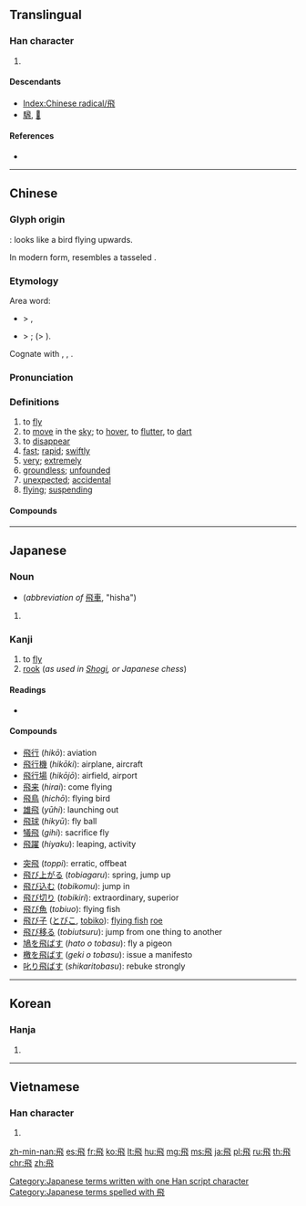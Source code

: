 {{character info/new}}
{{also|飞}}
==Translingual==
{{stroke order|type=animate}}
{{stroke order|type=janimate}}

===Han character===
{{Han char|rn=183|rad=飛|as=00|sn=9|four=12413|canj=NOHTO|ids=⿻𠃧⿰亻丨}}
#{{mul-kangxi radical-def}}
====Descendants====
* [[Index:Chinese radical/飛]]
* [[騛]], [[𩙺]]

====References====
* {{Han ref|kx=1415.140|dkj=44000|dj=1938.010|hdz=74513.010|uh=98DB|ud=39131|bh=ADB8|bd=44472}}

----

==Chinese==
{{zh-forms|s=飞}}

===Glyph origin===
{{Han etyl}}
{{liushu|p}}: looks like a bird flying upwards.

In modern form, resembles a tasseled {{zh-l|升}}.

===Etymology===
Area word:
* {{inh|zh|sit-pro|*bjar ~ *p(i/u)r||to fly}} > {{cog|bo|འཕུར}},
* {{cog|mkh-pro|*par||to fly}} > {{cog|omx|ပဝ်||tr=pɔ}}; {{cog|mkh-vie-pro|*pər||to fly}} (> {{cog|vi|bay}}).

Cognate with {{och-l|翂|appearance of birds flying slowly}}, {{och-l|𦐈|fly, soar}}, {{och-l|奮|spread wings and fly}}.

===Pronunciation===
{{zh-pron
|m=fēi
|m-s=fei1
|c=fei1
|h=pfs=pî/fî
|h_note=pî - vernacular; fî - literary
|md=buŏi/hĭ
|md_note=buŏi - colloquial; hĭ - literary
|mn=xm,tp,mg,hc:pe/qz,lk,sx,km,hc:per/zz,kh,tn,yl,tc:poe/hui/tp,kh,hc,tc,mg:hoe
|mn_note=pe/per/poe - vernacular; hui - literary; hoe - only used in {{zh-l|飛行機|tr=-}}
|mn-t=buê1/hui1
|mn-t_note=buê1 - colloquial; hui1 - literary
|w=1fi
|mc=y
|oc=y
|cat=v,a,adv
}}

===Definitions===
{{zh-hanzi}}

# to [[fly]]
# to [[move]] in the [[sky]]; to [[hover]], to [[flutter]], to [[dart]]
# to [[disappear]]
# [[fast]]; [[rapid]]; [[swiftly]]
# [[very]]; [[extremely]]
# [[groundless]]; [[unfounded]]
# [[unexpected]]; [[accidental]]
# [[flying]]; [[suspending]]

====Compounds====
{{zh-der|飛來橫禍|飛來飛去|飛出|飛出個未來|飛刀|飛利浦|飛利浦公司|飛升|飛吻|飛地|飛天|飛奔|飛將軍|飛彈|飛征|飛快|飛揚|飛揚跋扈|飛昇|飛機|飛機場|飛機失事|飛機票|飛機艙門|飛機餐|飛沫|飛沫傳染|飛沫四濺|飛漲|飛濺|飛盤|飛短流長|飛碟|飛禽走獸|飛秒|飛紅|飛翔|飛腿|飛舞|飛舟|飛船|飛艇|飛虎隊|飛蛾投火|飛蛾撲火|飛蝗|飛蟲|飛行|飛行員|飛行甲板|飛行記錄|飛行記錄儀|飛行記錄器|飛觥走斝|飛賊|飛越|飛躍|飛躍道|飛身|飛身翻騰|飛輪|飛輪海|飛轉|飛逝|飛速|飛過|飛針走線|飛鏢|飛雪|飛馬座|飛馳|飛魚|飛魚|飛魚座|飛魚族|飛鳥|飛鳥時代|飛鳥時代|飛鴻踏雪|飛鴻雪爪|飛鴿|飛鷹|飛鷹走馬|飛黃騰達|飛龍|健步如飛|勞燕分飛|喜群飛|奮飛|展翅高飛|岳飛|張飛|張飛打岳飛|戰火紛飛|插翅難飛|放飛|橫飛|滿天飛|烽煙四起，戰火紛飛|直飛|笨鳥先飛|紛飛|群飛|血肉橫飛|起飛|越飛|遠走高飛|遷飛|阿飛|霞飛|騰飛|驚飛|高飛|高飛|鵬飛|龍飛}}

{{zh-cat|Beginning}}

----

==Japanese==
{{attention|ja|should have a noun entry with def "[[flight]]" according to that english article's translation table}}

===Noun===
{{ja-noun|ひ}}
* (''abbreviation of'' [[飛車]], "hisha")

# {{defn|lang=ja|sort=飛00}}

===Kanji===
{{ja-kanji|grade=4|rs=飛00}}

# to [[fly]]
# [[rook]] (''as used in [[w:Shogi|Shogi]], or Japanese chess'')

====Readings====
* {{ja-readings|goon=[[ひ]] (hi)|kanon=[[ひ]] (hi)|kun=[[とぶ]] ([[飛ぶ]], tobu), [[とばす]] ([[飛ばす]], tobasu)|nanori=[[あす]] (asu), [[とび]] (tobi), [[たか]] (taka)}}

====Compounds====
{{top2}}
* [[飛行]] (''hikō''): aviation
* [[飛行機]] (''hikōki''): airplane, aircraft
* [[飛行場]] (''hikōjō''): airfield, airport
* [[飛来]] (''hirai''): come flying
* [[飛鳥]] (''hichō''): flying bird
* [[雄飛]] (''yūhi''): launching out
* [[飛球]] (''hikyū''): fly ball
* [[犠飛]] (''gihi''): sacrifice fly
* [[飛躍]] (''hiyaku''): leaping, activity
{{mid2}}
* [[突飛]] (''toppi''): erratic, offbeat
* [[飛び上がる]] (''tobiagaru''): spring, jump up
* [[飛び込む]] (''tobikomu''): jump in
* [[飛び切り]] (''tobikiri''): extraordinary, superior
* [[飛び魚]] (''tobiuo''): flying fish
* [[飛び子]] ([[とびこ]], [[tobiko]]): [[flying fish]] [[roe]]
* [[飛び移る]] (''tobiutsuru''): jump from one thing to another
* [[鳩を飛ばす]] (''hato o tobasu''): fly a pigeon
* [[檄を飛ばす]] (''geki o tobasu''): issue a manifesto
* [[叱り飛ばす]] (''shikaritobasu''): rebuke strongly
{{bottom}}

[[Category:Japanese terms written with one Han script character]]
[[Category:Japanese terms spelled with 飛]]

----

==Korean==

===Hanja===
{{ko-hanja|hangeul=비|eumhun=|mr=pi|y=pi}}

# {{defn|lang=ko|sort=飛00}}

----

==Vietnamese==

===Han character===
{{vi-hantu|[[phi]]|rs=飛00}}

# {{defn|lang=vi|sort=飛00}}

[[Category:CJKV radicals| ]]

[[zh-min-nan:飛]]
[[es:飛]]
[[fr:飛]]
[[ko:飛]]
[[lt:飛]]
[[hu:飛]]
[[mg:飛]]
[[ms:飛]]
[[ja:飛]]
[[pl:飛]]
[[ru:飛]]
[[th:飛]]
[[chr:飛]]
[[zh:飛]]